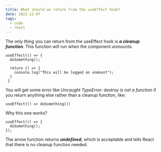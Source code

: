 ```yaml
---
title: What should we return from the useEffect hook?
date: 2022-12-07
tags:
  - code
  - react
---
```

The only thing you can return from the useEffect hook is ***a cleanup function***. This function will run when the component unmounts.

```
useEffect(() => {
  doSomething();
  
  return () => {
    console.log("This will be logged on unmount");
  }
 }
```

You will get some error like *Uncaught TypeError: destroy is not a function* if you return anything else rather than a cleanup function, like:

```
useEffect(() => doSomething())
```

Why this one works?

```
useEffect(() => {
  doSomething();
});
```

The arrow function returns ***undefined***, which is acceptable and tells React that there is no cleanup function needed.